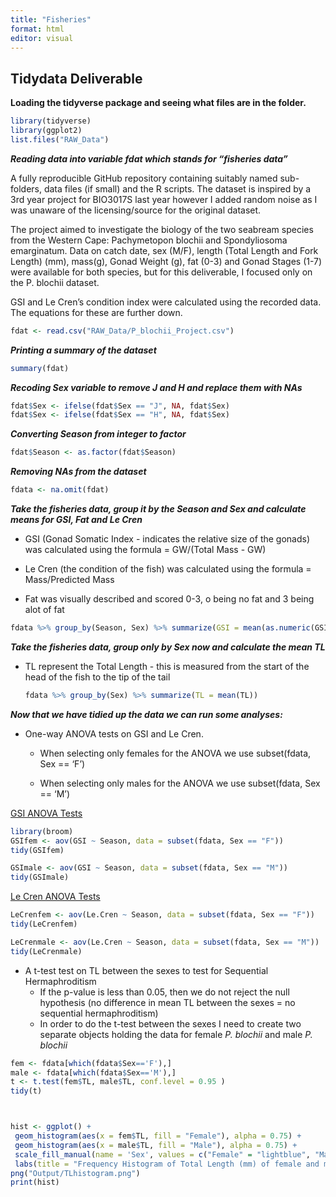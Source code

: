 ```yaml
---
title: "Fisheries"
format: html
editor: visual
---
```


## Tidydata Deliverable

**Loading the tidyverse package and seeing what files are in the folder.**

```r
library(tidyverse)
library(ggplot2)
list.files("RAW_Data")
```

***Reading data into variable fdat which stands for "fisheries data"***

A fully reproducible GitHub repository containing suitably named sub-folders, data files (if small) and the R scripts. The dataset is inspired by a 3rd year project for BIO3017S last year however I added random noise as I was unaware of the licensing/source for the original dataset.

The project aimed to investigate the biology of the two seabream species from the Western Cape: Pachymetopon blochii and Spondyliosoma emarginatum. Data on catch date, sex (M/F), length (Total Length and Fork Length) (mm), mass(g), Gonad Weight (g), fat (0-3) and Gonad Stages (1-7) were available for both species, but for this deliverable, I focused only on the P. blochii dataset.

GSI and Le Cren's condition index were calculated using the recorded data. The equations for these are further down.

```r
fdat <- read.csv("RAW_Data/P_blochii_Project.csv")
```

***Printing a summary of the dataset***

```r
summary(fdat)
```

***Recoding Sex variable to remove J and H and replace them with NAs***

```r
fdat$Sex <- ifelse(fdat$Sex == "J", NA, fdat$Sex)
fdat$Sex <- ifelse(fdat$Sex == "H", NA, fdat$Sex)
```

***Converting Season from integer to factor***

```r
fdat$Season <- as.factor(fdat$Season)
```

***Removing NAs from the dataset***

```r
fdata <- na.omit(fdat)
```

***Take the fisheries data, group it by the Season and Sex and calculate means for GSI, Fat and Le Cren***

-   GSI (Gonad Somatic Index - indicates the relative size of the gonads) was calculated using the formula = GW/(Total Mass - GW)

-   Le Cren (the condition of the fish) was calculated using the formula = Mass/Predicted Mass

-   Fat was visually described and scored 0-3, o being no fat and 3 being alot of fat

```r

fdata %>% group_by(Season, Sex) %>% summarize(GSI = mean(as.numeric(GSI), na.rm = TRUE), 'Le Cren' = mean(Le.Cren), Fat = mean(Fat, na.rm = TRUE)) %>% arrange(Sex)
```

***Take the fisheries data, group only by Sex now and calculate the mean TL***

-   TL represent the Total Length - this is measured from the start of the head of the fish to the tip of the tail

    ```r
    fdata %>% group_by(Sex) %>% summarize(TL = mean(TL))
    ```

***Now that we have tidied up the data we can run some analyses:***

-   One-way ANOVA tests on GSI and Le Cren.

    -   When selecting only females for the ANOVA we use subset(fdata, Sex == 'F')

    -   When selecting only males for the ANOVA we use subset(fdata, Sex == 'M')

[GSI ANOVA Tests]{.underline}

```r
library(broom)
GSIfem <- aov(GSI ~ Season, data = subset(fdata, Sex == "F"))
tidy(GSIfem)
```

```r
GSImale <- aov(GSI ~ Season, data = subset(fdata, Sex == "M"))
tidy(GSImale)
```

[Le Cren ANOVA Tests]{.underline}

```r
LeCrenfem <- aov(Le.Cren ~ Season, data = subset(fdata, Sex == "F"))
tidy(LeCrenfem)
```

```r
LeCrenmale <- aov(Le.Cren ~ Season, data = subset(fdata, Sex == "M"))
tidy(LeCrenmale)
```

-   A t-test test on TL between the sexes to test for Sequential Hermaphroditism
    -   If the p-value is less than 0.05, then we do not reject the null hypothesis (no difference in mean TL between the sexes = no sequential hermaphroditism)
    -   In order to do the t-test between the sexes I need to create two separate objects holding the data for female *P. blochii* and male *P. blochii*

```r
fem <- fdata[which(fdata$Sex=='F'),]
male <- fdata[which(fdata$Sex=='M'),]
t <- t.test(fem$TL, male$TL, conf.level = 0.95 )
tidy(t)



hist <- ggplot() +
 geom_histogram(aes(x = fem$TL, fill = "Female"), alpha = 0.75) +
 geom_histogram(aes(x = male$TL, fill = "Male"), alpha = 0.75) +
 scale_fill_manual(name = 'Sex', values = c("Female" = "lightblue", "Male" = "orange")) +
 labs(title = "Frequency Histogram of Total Length (mm) of female and male P. blochii", x = "Total Length (mm)", y = "Frequency") + theme_classic()
png("Output/TLhistogram.png")
print(hist)

```

